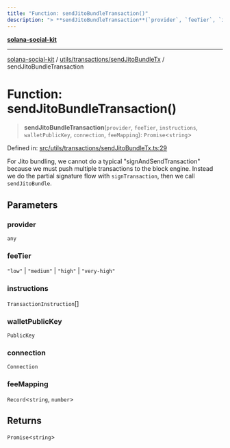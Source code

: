 ```yaml
---
title: "Function: sendJitoBundleTransaction()"
description: "> **sendJitoBundleTransaction**(`provider`, `feeTier`, `instructions`, `walletPublicKey`, `connection`, `feeMapping`): `Promise`\<`string`\>"
---
```


[**solana-social-kit**](../../../../README.mdx)

***

[solana-social-kit](../../../../README.mdx) / [utils/transactions/sendJitoBundleTx](../README.mdx) / sendJitoBundleTransaction

# Function: sendJitoBundleTransaction()

> **sendJitoBundleTransaction**(`provider`, `feeTier`, `instructions`, `walletPublicKey`, `connection`, `feeMapping`): `Promise`\<`string`\>

Defined in: [src/utils/transactions/sendJitoBundleTx.ts:29](https://github.com/SendArcade/solana-social-starter/blob/bd4b3556b8f469c27ebb06f4df65b3a36b43ba3b/src/utils/transactions/sendJitoBundleTx.ts#L29)

For Jito bundling, we cannot do a typical "signAndSendTransaction" because
we must push multiple transactions to the block engine. Instead we do the partial
signature flow with `signTransaction`, then we call `sendJitoBundle`.

## Parameters

### provider

`any`

### feeTier

`"low"` | `"medium"` | `"high"` | `"very-high"`

### instructions

`TransactionInstruction`[]

### walletPublicKey

`PublicKey`

### connection

`Connection`

### feeMapping

`Record`\<`string`, `number`\>

## Returns

`Promise`\<`string`\>
